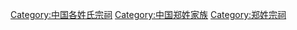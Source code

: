[[Category:中国各姓氏宗祠|Category:中国各姓氏宗祠]]
[[Category:中国郑姓家族|Category:中国郑姓家族]]
[[Category:郑姓宗祠|Category:郑姓宗祠]]
